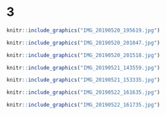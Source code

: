 # 3

  



```r
knitr::include_graphics("IMG_20190520_195619.jpg")
```



```r
knitr::include_graphics("IMG_20190520_201047.jpg")
```



```r
knitr::include_graphics("IMG_20190520_201518.jpg")
```



```r
knitr::include_graphics("IMG_20190521_143559.jpg")
```



```r
knitr::include_graphics("IMG_20190521_153335.jpg")
```



```r
knitr::include_graphics("IMG_20190522_161635.jpg")
```



```r
knitr::include_graphics("IMG_20190522_161735.jpg")
```


